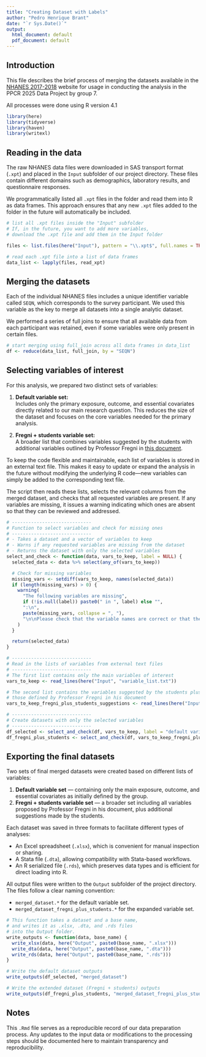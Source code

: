 ```yaml
---
title: "Creating Dataset with Labels"
author: "Pedro Henrique Brant"
date: "`r Sys.Date()`"
output:
  html_document: default
  pdf_document: default
---
```


## Introduction

This file describes the brief process of merging the datasets available in the [NHANES 2017-2018]( https://wwwn.cdc.gov/nchs/nhanes/continuousnhanes/default.aspx?BeginYear=2017) website for usage in conducting the analysis in the PPCR 2025 Data Project by group 7.

All processes were done using R version 4.1

```r
library(here)
library(tidyverse)
library(haven)
library(writexl)
```

## Reading in the data

The raw NHANES data files were downloaded in SAS transport format (`.xpt`) and placed in the `Input` subfolder of our project directory.
These files contain different domains such as demographics, laboratory results, and questionnaire responses.

We programmatically listed all `.xpt` files in the folder and read them into R as data frames.
This approach ensures that any new `.xpt` files added to the folder in the future will automatically be included.

```r
# list all .xpt files inside the "Input" subfolder
# If, in the future, you want to add more variables,
# download the .xpt file and add them in the Input folder

files <- list.files(here("Input"), pattern = "\\.xpt$", full.names = TRUE)

# read each .xpt file into a list of data frames
data_list <- lapply(files, read_xpt)
```

## Merging the datasets

Each of the individual NHANES files includes a unique identifier variable called `SEQN`, which corresponds to the survey participant.
We used this variable as the key to merge all datasets into a single analytic dataset.

We performed a series of full joins to ensure that all available data from each participant was retained, even if some variables were only present in certain files.

```r
# start merging using full_join across all data frames in data_list
df <- reduce(data_list, full_join, by = "SEQN")
```

## Selecting variables of interest

For this analysis, we prepared two distinct sets of variables:

1. **Default variable set:**  
   Includes only the primary exposure, outcome, and essential covariates directly related to our main research question. This reduces the size of the dataset and focuses on the core variables needed for the primary analysis.

2. **Fregni + students variable set:**  
   A broader list that combines variables suggested by the students with additional variables outlined by Professor Fregni in [this document](https://docs.google.com/spreadsheets/d/1R2-H-GNjgzqN-QrE5ATa5aSI6Wi5duCdthr5S92D6WY/edit?gid=1983944501#gid=1983944501).

To keep the code flexible and maintainable, each list of variables is stored in an external text file. This makes it easy to update or expand the analysis in the future without modifying the underlying R code—new variables can simply be added to the corresponding text file.

The script then reads these lists, selects the relevant columns from the merged dataset, and checks that all requested variables are present. If any variables are missing, it issues a warning indicating which ones are absent so that they can be reviewed and addressed.

```r


# -----------------------------
# Function to select variables and check for missing ones
# -----------------------------
# - Takes a dataset and a vector of variables to keep
# - Warns if any requested variables are missing from the dataset
# - Returns the dataset with only the selected variables
select_and_check <- function(data, vars_to_keep, label = NULL) {
  selected_data <- data %>% select(any_of(vars_to_keep))

  # Check for missing variables
  missing_vars <- setdiff(vars_to_keep, names(selected_data))
  if (length(missing_vars) > 0) {
    warning(
      "The following variables are missing",
      if (!is.null(label)) paste0(" in ", label) else "",
      ":\n",
      paste(missing_vars, collapse = ", "),
      "\n\nPlease check that the variable names are correct or that the appropriate NHANES datasets have been downloaded and placed in the Input folder."
    )
  }

  return(selected_data)
}

# -----------------------------
# Read in the lists of variables from external text files
# -----------------------------
# The first list contains only the main variables of interest
vars_to_keep <- read_lines(here("Input", "variable_list.txt"))

# The second list contains the variables suggested by the students plus 
# those defined by Professor Fregni in his document
vars_to_keep_fregni_plus_students_suggestions <- read_lines(here("Input", "variable_list_fregni_plus_students.txt"))

# -----------------------------
# Create datasets with only the selected variables
# -----------------------------
df_selected <- select_and_check(df, vars_to_keep, label = "default variable set")
df_fregni_plus_students <- select_and_check(df, vars_to_keep_fregni_plus_students_suggestions, label = "Fregni + students variable set")

```

## Exporting the final datasets

Two sets of final merged datasets were created based on different lists of variables:

1. **Default variable set** — containing only the main exposure, outcome, and essential covariates as initially defined by the group.
2. **Fregni + students variable set** — a broader set including all variables proposed by Professor Fregni in his document, plus additional suggestions made by the students.

Each dataset was saved in three formats to facilitate different types of analyses:

* An Excel spreadsheet (`.xlsx`), which is convenient for manual inspection or sharing.
* A Stata file (`.dta`), allowing compatibility with Stata-based workflows.
* An R serialized file (`.rds`), which preserves data types and is efficient for direct loading into R.

All output files were written to the `Output` subfolder of the project directory.  
The files follow a clear naming convention:

- `merged_dataset.*` for the default variable set.
- `merged_dataset_fregni_plus_students.*` for the expanded variable set.


```r

# This function takes a dataset and a base name,
# and writes it as .xlsx, .dta, and .rds files
# into the Output folder.
write_outputs <- function(data, base_name) {
  write_xlsx(data, here("Output", paste0(base_name, ".xlsx")))
  write_dta(data, here("Output", paste0(base_name, ".dta")))
  write_rds(data, here("Output", paste0(base_name, ".rds")))
}

# Write the default dataset outputs
write_outputs(df_selected, "merged_dataset")

# Write the extended dataset (Fregni + students) outputs
write_outputs(df_fregni_plus_students, "merged_dataset_fregni_plus_students")

```

## Notes

This `.Rmd` file serves as a reproducible record of our data preparation process.
Any updates to the input data or modifications to the processing steps should be documented here to maintain transparency and reproducibility.
